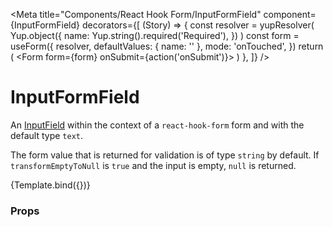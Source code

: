 
<Meta
  title="Components/React Hook Form/InputFormField"
  component={InputFormField}
  decorators={[
    (Story) => {
      const resolver = yupResolver(
        Yup.object({
          name: Yup.string().required('Required'),
        })
      )
      const form = useForm({
        resolver,
        defaultValues: { name: '' },
        mode: 'onTouched',
      })
      return (
        <Form form={form} onSubmit={action('onSubmit')}>
          <Story />
        </Form>
      )
    },
  ]}
/>

# InputFormField

An [InputField](../?path=/docs/components-form-inputfield--default-story) within the context of a `react-hook-form` form and with the default type `text`.

The form value that is returned for validation is of type `string` by default. If `transformEmptyToNull` is `true` and the input is empty, `null` is returned.


<Canvas>
  <Story
    name="Default"
    args={{
      name: 'name',
      label: 'Name',
      placeholder: 'Your Name',
      type: 'text',
      mode: Mode.light,
      variant: FormVariant.solid,
      disabled: false,
      iconStart: 'None',
      iconEnd: 'None',
    }}
    argTypes={{
      iconStart: {
        options: ['None', 'Search', 'Badge'],
        mapping: {
          None: undefined,
          Search: IconSearch,
          Badge: IconBadge,
        },
        control: { type: 'select' },
      },
      iconEnd: {
        options: ['None', 'Search', 'Badge'],
        mapping: {
          None: undefined,
          Search: IconSearch,
          Badge: IconBadge,
        },
        control: { type: 'select' },
      },
    }}
  >
    {Template.bind({})}
  </Story>
</Canvas>

### Props

<ArgsTable story="Default" />
